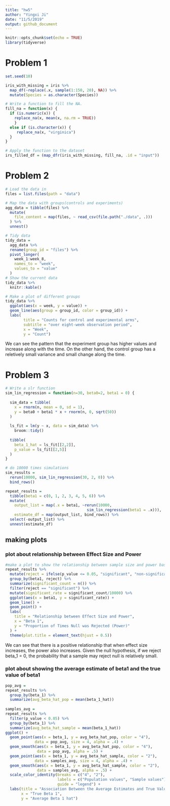 ```yaml
---
title: "hw5"
author: "Yingxi Ji"
date: "11/5/2019"
output: github_document
---
```


```r
knitr::opts_chunk$set(echo = TRUE)
library(tidyverse)

```

# Problem 1
```r
set.seed(10)

iris_with_missing = iris %>% 
  map_df(~replace(.x, sample(1:150, 20), NA)) %>%
  mutate(Species = as.character(Species))

# Write a function to fill the NA. 
fill_na = function(x) {
  if (is.numeric(x)) { 
    replace_na(x, mean(x, na.rm = TRUE))
    }
  else if (is.character(x)) { 
     replace_na(x, "virginica")
  }
}

# Apply the function to the dataset 
irs_filled_df = (map_dfr(iris_with_missing, fill_na, .id = "input"))
```

# Problem 2
```r
# Load the data in 
files = list.files(path = "data")

# Map the data with groups(controls and experiments)
agg_data = tibble(files) %>% 
  mutate(
    file_content = map(files, ~ read_csv(file.path("./data", .)))
  ) %>% 
  unnest()

# Tidy data 
tidy_data = 
  agg_data %>%
  rename(group_id = "files") %>% 
  pivot_longer(
    week_1:week_8, 
    names_to = "week", 
    values_to = "value"
  )
# Show the current data 
tidy_data %>% 
  knitr::kable()

# Make a plot of different groups 
tidy_data %>% 
  ggplot(aes(x = week, y = value)) +
  geom_line(aes(group = group_id, color = group_id)) +
  labs(
        title = "Counts for control and experimental arms",
        subtitle = "over eight-week observation period",
        x = "Week",
        y = "Count")

```

We can see the pattern that the experiment group has higher values and increase along with the time. On the other hand, the control group has a reletively small variance and small change along the time. 

# Problem 3 
```r
# Write a slr function 
sim_lin_regression = function(n=30, beta0=2, beta1 = 0) {
  
  sim_data = tibble(
    x = rnorm(n, mean = 0, sd = 1),
    y = beta0 + beta1 * x + rnorm(n, 0, sqrt(50))
  )
  
  ls_fit = lm(y ~ x, data = sim_data) %>% 
    broom::tidy()
  
  tibble(
    beta_1_hat = ls_fit[[2,2]],
    p_value = ls_fit[[2,5]]
  )
}

# do 10000 times simulations 
sim_results = 
  rerun(10000, sim_lin_regression(30, 2, 0)) %>% 
  bind_rows()

repeat_results = 
  tibble(beta1 = c(0, 1, 2, 3, 4, 5, 6)) %>% 
  mutate(
    output_list = map(.x = beta1, ~rerun(10000,       
                                    sim_lin_regression(beta1 = .x))),
    estimate_df = map(output_list, bind_rows)) %>% 
  select(-output_list) %>% 
  unnest(estimate_df)
```

## making plots 
### plot about relationship between Effect Size and Power
```r
#make a plot to show the relationship between sample size and power based on significance 
repeat_results %>% 
  mutate(reject = ifelse(p_value <= 0.05, "significant", "non-significant")) %>% 
  group_by(beta1, reject) %>% 
  summarize(significant_count = n()) %>% 
  filter(reject == "significant") %>% 
  mutate(significant_rate = significant_count/10000) %>% 
  ggplot(aes(x = beta1, y = significant_rate)) + 
  geom_line() +
  geom_point() +
  labs(
    title = "Relationship between Effect Size and Power",
    x = "Beta 1",
    y = "Proportion of Times Null was Rejected (Power)"
  ) +
  theme(plot.title = element_text(hjust = 0.5))


```

We can see that there is a positive relationship that when effect size increases, the power also increases. Given the null hypothesis, if we reject beta_1 = 0, the probability that a sample may reject null is relatively small.

### plot about showing the average estimate of beta1 and the true value of beta1 
```r
pop_avg = 
repeat_results %>% 
  group_by(beta_1) %>% 
  summarize(avg_beta_hat_pop = mean(beta_1_hat)) 
 
samples_avg = 
repeat_results %>% 
  filter(p_value < 0.05) %>% 
  group_by(beta_1) %>% 
  summarize(avg_beta_hat_sample = mean(beta_1_hat)) 
ggplot() + 
  geom_point(aes(x = beta_1, y = avg_beta_hat_pop, color = "4"), 
             data = pop_avg, size = 4, alpha = .4) +
  geom_smooth(aes(x = beta_1, y = avg_beta_hat_pop, color = "4"), 
              data = pop_avg, alpha = .5) +
  geom_point(aes(x = beta_1, y = avg_beta_hat_sample, color = "2"), 
             data = samples_avg, size = 4, alpha = .4) +
  geom_smooth(aes(x = beta_1, y = avg_beta_hat_sample, color = "2"), 
              data = samples_avg, alpha = .5) +
  scale_color_identity(breaks = c("4", "2"),
                       labels = c("Population values", "Sample values"),
                       guide = "legend") +
  labs(title = "Association Between the Average Estimates and True Values", 
       x = "True Beta 1",
       y = "Average Beta 1 hat") 
```



